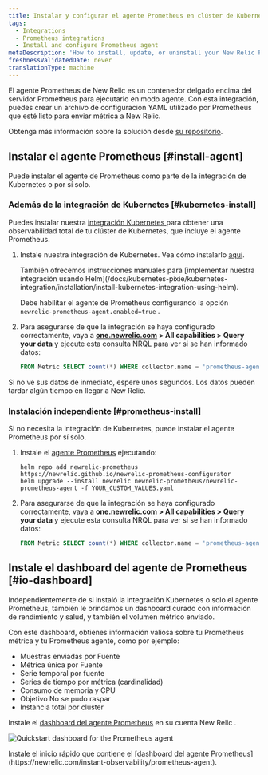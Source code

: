 ```yaml
---
title: Instalar y configurar el agente Prometheus en clúster de Kubernetes
tags:
  - Integrations
  - Prometheus integrations
  - Install and configure Prometheus agent
metaDescription: 'How to install, update, or uninstall your New Relic Prometheus agent alongside the Kubernetes integration.'
freshnessValidatedDate: never
translationType: machine
---
```




El agente Prometheus de New Relic es un contenedor delgado encima del servidor Prometheus para ejecutarlo en modo agente. Con esta integración, puedes crear un archivo de configuración YAML utilizado por Prometheus que esté listo para enviar métrica a New Relic.

Obtenga más información sobre la solución desde [su repositorio](https://github.com/newrelic/newrelic-prometheus-configurator).

## Instalar el agente Prometheus [#install-agent]

Puede instalar el agente de Prometheus como parte de la integración de Kubernetes o por sí solo.

### Además de la integración de Kubernetes [#kubernetes-install]

Puedes instalar nuestra [integración Kubernetes ](/docs/kubernetes-pixie/kubernetes-integration/get-started/introduction-kubernetes-integration)para obtener una observabilidad total de tu clúster de Kubernetes, que incluye el agente Prometheus.

1. Instale nuestra integración de Kubernetes. Vea cómo instalarlo [aquí](/docs/kubernetes-pixie/kubernetes-integration/installation/kubernetes-integration-install-configure).

   <Callout variant="tip">
     También ofrecemos instrucciones manuales para [implementar nuestra integración usando Helm](/docs/kubernetes-pixie/kubernetes-integration/installation/install-kubernetes-integration-using-helm).

     Debe habilitar el agente de Prometheus configurando la opción `newrelic-prometheus-agent.enabled=true` .
   </Callout>

2. Para asegurarse de que la integración se haya configurado correctamente, vaya a <DoNotTranslate>**[one.newrelic.com](https://one.newrelic.com) > All capabilities > Query your data**</DoNotTranslate> y ejecute esta consulta NRQL para ver si se han informado datos:

   ```sql
   FROM Metric SELECT count(*) WHERE collector.name = 'prometheus-agent' AND cluster_name = 'YOUR_CLUSTER_NAME' since 1 hour ago
   ```

<Callout variant="tip">
  Si no ve sus datos de inmediato, espere unos segundos. Los datos pueden tardar algún tiempo en llegar a New Relic.
</Callout>

### Instalación independiente [#prometheus-install]

Si no necesita la integración de Kubernetes, puede instalar el agente Prometheus por sí solo.

1. Instale el [agente Prometheus](https://github.com/newrelic/newrelic-prometheus-configurator#readme) ejecutando:

   ```shell
   helm repo add newrelic-prometheus https://newrelic.github.io/newrelic-prometheus-configurator
   helm upgrade --install newrelic newrelic-prometheus/newrelic-prometheus-agent -f YOUR_CUSTOM_VALUES.yaml
   ```

2. Para asegurarse de que la integración se haya configurado correctamente, vaya a <DoNotTranslate>**[one.newrelic.com](https://one.newrelic.com) > All capabilities > Query your data**</DoNotTranslate> y ejecute esta consulta NRQL para ver si se han informado datos:

   ```sql
   FROM Metric SELECT count(*) WHERE collector.name = 'prometheus-agent' since 1 hour ago
   ```

## Instale el dashboard del agente de Prometheus [#io-dashboard]

Independientemente de si instaló la integración Kubernetes o solo el agente Prometheus, también le brindamos un dashboard curado con información de rendimiento y salud, y también el volumen métrico enviado.

Con este dashboard, obtienes información valiosa sobre tu Prometheus métrica y tu Prometheus agente, como por ejemplo:

* Muestras enviadas por Fuente
* Métrica única por Fuente
* Serie temporal por fuente
* Series de tiempo por métrica (cardinalidad)
* Consumo de memoria y CPU
* Objetivo No se pudo raspar
* Instancia total por cluster

Instale el [dashboard del agente Prometheus](https://newrelic.com/instant-observability/prometheus-agent) en su cuenta New Relic .

<img
  title="Quickstart dashboard for the Prometheus agent"
  alt="Quickstart dashboard for the Prometheus agent"
  src={infrastructurePrometheusIoDashboard}
/>

<figcaption>
  Instale el inicio rápido que contiene el [dashboard del agente Prometheus](https://newrelic.com/instant-observability/prometheus-agent).
</figcaption>